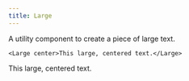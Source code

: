 ```yaml
---
title: Large
---
```


A utility component to create a piece of large text.

```tsx
<Large center>This large, centered text.</Large>
```

<Large center>This large, centered text.</Large>


<TypeDoc 
    propsTitle
    name="LargeProps"
/>
